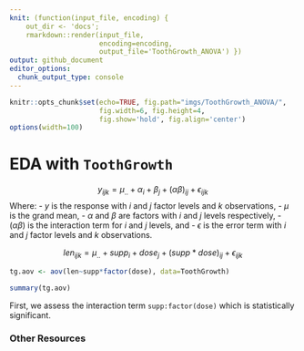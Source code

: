 ```yaml
---
knit: (function(input_file, encoding) {
    out_dir <- 'docs';
    rmarkdown::render(input_file,
                      encoding=encoding,
                      output_file='ToothGrowth_ANOVA') })
output: github_document
editor_options:
  chunk_output_type: console
---
```

  
```r
knitr::opts_chunk$set(echo=TRUE, fig.path="imgs/ToothGrowth_ANOVA/",
                      fig.width=6, fig.height=4,
                      fig.show='hold', fig.align='center')
options(width=100)
```

# EDA with `ToothGrowth`

$${y_\textit{ijk} = {\mu}_{..} + {\alpha}_i + {\beta}_j + ({\alpha}{\beta})_\textit{ij} + {\epsilon}_\textit{ijk}}$$
Where:
- $y$ is the response with $i$ and $j$ factor levels and $k$ observations,
- $\mu$ is the grand mean,
- $\alpha$ and $\beta$ are factors with $i$ and $j$ levels respectively,
- $(\alpha\beta)$ is the interaction term for $i$ and $j$ levels, and
- $\epsilon$ is the error term with $i$ and $j$ factor levels and $k$ observations.

$${\textit{len}_\textit{ijk} = {\mu}_{..} + \textit{supp}_i + \textit{dose}_j + (\textit{supp}*\textit{dose})_\textit{ij} + {\epsilon}_\textit{ijk}}$$

```r
tg.aov <- aov(len~supp*factor(dose), data=ToothGrowth)

summary(tg.aov)
```

First, we assess the interaction term `supp:factor(dose)` which is statistically significant.

### Other Resources